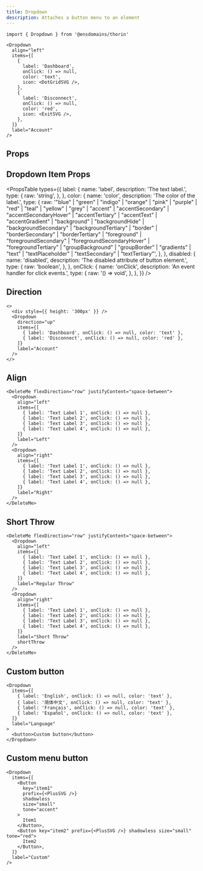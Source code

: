 ```yaml
---
title: Dropdown
description: Attaches a button menu to an element
---
```


```tsx
import { Dropdown } from '@ensdomains/thorin'
```

```tsx live=true  expand=ture minHeight=300px
<Dropdown
  align="left"
  items={[
    {
      label: 'Dashboard',
      onClick: () => null,
      color: 'text',
      icon: <DotGridSVG />,
    },
    {
      label: 'Disconnect',
      onClick: () => null,
      color: 'red',
      icon: <ExitSVG />,
    },
  ]}
  label="Account"
/>
```

## Props

<PropsTable sourceLink={sourceLink} types={types} />

## Dropdown Item Props

<PropsTable
  types={{
    label: {
      name: 'label',
      description: 'The text label.',
      type: {
        raw: 'string',
      },
    },
    color: {
      name: 'color',
      description: 'The color of the label.',
      type: {
        raw: '"blue" | "green" | "indigo" | "orange" | "pink" | "purple" | "red" | "teal" | "yellow" | "grey" | "accent" | "accentSecondary" | "accentSecondaryHover" | "accentTertiary" | "accentText" | "accentGradient" | "background" | "backgroundHide" | "backgroundSecondary" | "backgroundTertiary" | "border" | "borderSecondary" | "borderTertiary" | "foreground" | "foregroundSecondary" | "foregroundSecondaryHover" | "foregroundTertiary" | "groupBackground" | "groupBorder" | "gradients" | "text" | "textPlaceholder" | "textSecondary" | "textTertiary"',
      },
    },
    disabled: {
      name: 'disabled',
      description: 'The disabled attribute of button element.',
      type: {
        raw: 'boolean',
      },
    },
    onClick: {
      name: 'onClick',
      description: 'An event handler for click events.',
      type: {
        raw: '() => void',
      },
    },
  }}
/>

## Direction

```tsx live=true expand=true minHeight=300px
<>
  <div style={{ height: '300px' }} />
  <Dropdown
    direction="up"
    items={[
      { label: 'Dashboard', onClick: () => null, color: 'text' },
      { label: 'Disconnect', onClick: () => null, color: 'red' },
    ]}
    label="Account"
  />
</>
```

## Align

```tsx live=true expand=true minHeight=300px
<DeleteMe flexDirection="row" justifyContent="space-between">
  <Dropdown
    align="left"
    items={[
      { label: 'Text Label 1', onClick: () => null },
      { label: 'Text Label 2', onClick: () => null },
      { label: 'Text Label 3', onClick: () => null },
      { label: 'Text Label 4', onClick: () => null },
    ]}
    label="Left"
  />
  <Dropdown
    align="right"
    items={[
      { label: 'Text Label 1', onClick: () => null },
      { label: 'Text Label 2', onClick: () => null },
      { label: 'Text Label 3', onClick: () => null },
      { label: 'Text Label 4', onClick: () => null },
    ]}
    label="Right"
  />
</DeleteMe>
```

## Short Throw

```tsx live=true expand=true minHeight=300px
<DeleteMe flexDirection="row" justifyContent="space-between">
  <Dropdown
    align="left"
    items={[
      { label: 'Text Label 1', onClick: () => null },
      { label: 'Text Label 2', onClick: () => null },
      { label: 'Text Label 3', onClick: () => null },
      { label: 'Text Label 4', onClick: () => null },
    ]}
    label="Regular Throw"
  />
  <Dropdown
    align="right"
    items={[
      { label: 'Text Label 1', onClick: () => null },
      { label: 'Text Label 2', onClick: () => null },
      { label: 'Text Label 3', onClick: () => null },
      { label: 'Text Label 4', onClick: () => null },
    ]}
    label="Short Throw"
    shortThrow
  />
</DeleteMe>
```

## Custom button

```tsx live=true expand=true minHeight=300px
<Dropdown
  items={[
    { label: 'English', onClick: () => null, color: 'text' },
    { label: '简体中文', onClick: () => null, color: 'text' },
    { label: 'Français', onClick: () => null, color: 'text' },
    { label: 'Español', onClick: () => null, color: 'text' },
  ]}
  label="Language"
>
  <button>Custom button</button>
</Dropdown>
```

## Custom menu button

```tsx live=true expand=true minHeight=300px
<Dropdown
  items={[
    <Button
      key="item1"
      prefix={<PlusSVG />}
      shadowless
      size="small"
      tone="accent"
    >
      Item1
    </Button>,
    <Button key="item2" prefix={<PlusSVG />} shadowless size="small" tone="red">
      Item2
    </Button>,
  ]}
  label="Custom"
/>
```
